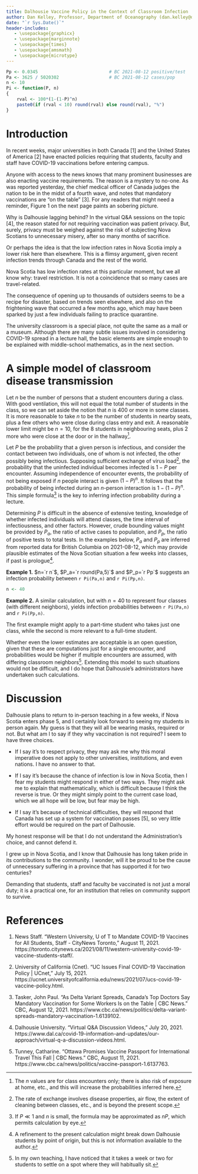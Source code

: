 ```yaml
---
title: Dalhousie Vaccine Policy in the Context of Classroom Infection
author: Dan Kelley, Professor, Department of Oceanography (dan.kelley@dal.ca)
date: "`r Sys.Date()`"
header-includes:
   - \usepackage{graphicx}
   - \usepackage{marginnote}
   - \usepackage{times}
   - \usepackage{amsmath}
   - \usepackage{microtype}
---
```


```r
Pp <- 0.0345                           # BC 2021-08-12 positive/test
Pa <- 3625 / 5020302                   # BC 2021-08-12 cases/pop
n <- 10
Pi <- function(P, n)
{
    rval <- 100*(1-(1-P)^n)
    paste0(if (rval < 10) round(rval) else round(rval), "%")
}
```

# Introduction

In recent weeks, major universities in both Canada [1] and the United States of
America [2] have enacted policies requiring that students, faculty and staff
have COVID-19 vaccinations before entering campus.

Anyone with access to the news knows that many prominent businesses are also
enacting vaccine requirements. The reason is a mystery to no-one.  As was
reported yesterday, the chief medical officer of Canada judges the nation to be
in the midst of a fourth wave, and notes that mandatory vaccinations are "on
the table" [3]. For any readers that might need a reminder, Figure 1 on the
next page paints an sobering picture.


Why is Dalhousie lagging behind?  In the virtual Q&A sessions on the topic [4],
the reason stated for not requiring vaccination was patient privacy.  But,
surely, privacy must be weighed against the risk of subjecting Nova Scotians to
unnecessary misery, after so many months of sacrifice.

Or perhaps the idea is that the low infection rates in Nova Scotia imply a
lower risk here than elsewhere.  This is a flimsy argument, given recent
infection trends through Canada and the rest of the world.

Nova Scotia has low infection rates at this particular moment, but we all know
why: travel restriction.  It is not a coincidence that so many cases are
travel-related.

The consequence of opening up to thousands of outsiders seems to be a recipe
for disaster, based on trends seen elsewhere, and also on the frightening wave
that occurred a few months ago, which may have been sparked by just a few
individuals failing to practice quarantine.

The university classroom is a special place, not quite the same as a mall or a
museum.  Although there are many subtle issues involved in considering COVID-19
spread in a lecture hall, the basic elements are simple enough to be explained
with middle-school mathematics, as in the next section.

\begin{figure}[ht]
\begin{center}
\includegraphics[width=\hsize]{covid_letter_figure.pdf}
\end{center}
\caption{\footnotesize New daily cases in Canada, as of 2021-08-12. The most recent daily rate is written after the date, and black dots indicate the 10 most recent observations. The magenta lines, shown to guide the eye through "noisy" data, are computed using a smoothing cubic spline. This figure is based on data downloaded from <https://health-infobase.canada.ca/src/data/covidLive/covid19.csv> on 2021-08-13, and shows observations ranging up to the previous day.}
\end{figure}


# A simple model of classroom disease transmission

Let $n$ be the number of persons that a student encounters during a class.
With good ventilation, this will not equal the total number of students in the
class, so we can set aside the notion that $n$ is 400 or more in some classes.
It is more reasonable to take $n$ to be the number of students in nearby seats,
plus a few others who were close during class entry and exit.  A reasonable
lower limit might be $n=10$, for the 8 students in neighbouring seats, plus 2
more who were close at the door or in the hallway^[The $n$ values are for class
encounters only; there is also risk of exposure at home, etc., and this will
increase the probabilities inferred here.].

Let $P$ be the probability that a given person is infectious, and consider the
contact between two individuals, one of whom is not infected, the other
possibly being infectious. Supposing sufficient exchange of virus load^[The
rate of exchange involves disease properties, air flow, the extent of cleaning
between classes, etc., and is beyond the present scope.], the probability that
the uninfected individual becomes infected is $1-P$ per encounter.  Assuming
independence of encounter events, the probability of not being exposed if $n$
people interact is given $(1-P)^n$.  It follows that the probability of being
infected during an $n$-person interaction is $1-(1-P)^n$. This simple
formula^[If $P\ll 1$ and $n$ is small, the formula may be approximated as $nP$,
which permits calculation by eye.] is the key to inferring infection
probability during a lecture.

Determining $P$ is difficult in the absence of extensive testing, knowledge of
whether infected individuals will attend classes, the time interval of
infectiousness, and other factors.  However, crude bounding values might be
provided by $P_a$, the ratio of active cases to population, and $P_p$, the
ratio of positive tests to total tests. In the examples below, $P_a$ and $P_p$
are inferred from reported data for British Columbia on 2021-08-12, which may
provide plausible estimates of the Nova Scotian situation a few weeks into
classes, if past is prologue^[A refinement to the present calculation might
break down Dalhousie students by point of origin, but this is not information
available to the author.].

**Example 1.** $n=`r n`$, $P_a=`r round(Pa,5)`$ and $P_p=`r Pp`$ suggests an
infection probability between `r Pi(Pa,n)` and `r Pi(Pp,n)`.

```r
n <- 40
```

**Example 2.** A similar calculation, but with $n=40$ to represent four classes
(with different neighbors), yields infection probabilities between `r Pi(Pa,n)`
and `r Pi(Pp,n)`.

The first example might apply to a part-time student who takes just one class,
while the second is more relevant to a full-time student.

Whether even the lower estimates are acceptable is an open question, given that
these are computations just for a single encounter, and probabilities would be
higher if multiple encounters are assumed, with differing classroom
neighbors^[In my own teaching, I have noticed that it takes a week or two for
students to settle on a spot where they will habitually sit.].  Extending this
model to such situations would not be difficult, and I do hope that Dalhousie's
administrators have undertaken such calculations.

# Discussion

Dalhousie plans to return to in-person teaching in a few weeks, if Nova Scotia
enters phase 5, and I certainly look forward to seeing my students in person
again. My guess is that they will all be wearing masks, required or not. But
what am I to say if they why vaccination is not required? I seem to have three
choices.

* If I say it's to respect privacy, they may ask me why this moral imperative
  does not apply to other universities, institutions, and even nations.  I have
  no answer to that.

* If I say it's because the chance of infection is low in Nova Scotia, then
  I fear my students might respond in either of two ways. They might ask me to
  explain that mathematically, which is difficult because I think the reverse
  is true.  Or they might simply point to the current case load, which we all
  hope will be low, but fear may be high.

* If I say it's because of technical difficulties, they will respond that
  Canada has set up a system for vaccination passes [5], so very little effort
  would be required on the part of Dalhousie.

My honest response will be that I do not understand the Administration's
choice, and cannot defend it.

I grew up in Nova Scotia, and I know that Dalhousie has long taken pride in its
contributions to the community. I wonder, will it be proud to be the cause of
unnecessary suffering in a province that has supported it for two centuries?

Demanding that students, staff and faculty be vaccinated is not just a moral
duty; it is a practical one, for an institution that relies on community
support to survive.



# References

1. News Staff. “Western University, U of T to Mandate COVID-19 Vaccines for All
   Students, Staff - CityNews Toronto,” August 11, 2021.
   https://toronto.citynews.ca/2021/08/11/western-university-covid-19-vaccine-students-staff/.

2. University of California (Cnet). “UC Issues Final COVID-19 Vaccination
   Policy | UCnet,” July 15, 2021.
   https://ucnet.universityofcalifornia.edu/news/2021/07/ucs-covid-19-vaccine-policy.html.

3. Tasker, John Paul. “As Delta Variant Spreads, Canada’s Top Doctors Say
   Mandatory Vaccination for Some Workers Is on the Table | CBC News.” CBC,
   August 12, 2021.
   https://www.cbc.ca/news/politics/delta-variant-spreads-mandatory-vaccination-1.6139102.

4. Dalhousie University. “Virtual Q&A Discussion Videos,” July 20, 2021.
   https://www.dal.ca/covid-19-information-and-updates/our-approach/virtual-q-a-discussion-videos.html.

5. Tunney, Catharine. “Ottawa Promises Vaccine Passport for International
   Travel This Fall | CBC News.” CBC, August 11, 2021.
   https://www.cbc.ca/news/politics/vaccine-passport-1.6137763.

